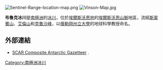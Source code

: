 [[Image:Sentinel-Range-location-map.png|thumb]]
[[Image:Vinson-Map.jpg|thumb]]

{{Coord|78|42|S|85|09|W|source:GNIS|display=title}}

'''布魯克冰川'''是[[南極洲|南極洲]]的[[冰川|冰川]]，位於[[埃爾斯沃思地|埃爾斯沃思地]]的[[埃爾斯沃思山脈|埃爾斯沃思山脈]]地區，流經[[斯翠賓山|斯翠賓山]]、[[艾倫山|艾倫山]]和[[克魯沙峰|克魯沙峰]]，以[[俄勒岡州立大學|俄勒岡州立大學]]的地球科學教授命名。

==外部連結==
* [http://data.aad.gov.au/aadc/gaz/scar/ SCAR Composite Antarctic Gazetteer] {{WebCite|url=https://www.webcitation.org/5ug2CfC7m?url=http://data.aad.gov.au/aadc/gaz/scar/ |date=20101202140255 |dateformat=iso }}.

{{DEFAULTSORT:Brook Glacier}}
[[Category:南極洲冰川|Category:南極洲冰川]]


{{EllsworthLand-geo-stub}}